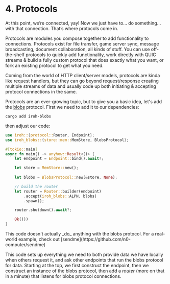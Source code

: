 
# 4. Protocols

At this point, we’re connected, yay! Now we just have to… do something… with that connection. That’s where protocols come in.

Protocols are modules you compose together to add functionality to connections. Protocols exist for file transfer, game server sync, message broadcasting, document collaboration, all kinds of stuff. You can use off-the-shelf protocols to quickly add functionality, work directly with QUIC streams & build a fully custom protocol that does exactly what you want, or fork an existing protocol to get what you need.

Coming from the world of HTTP client/server models, protocols are kinda like request handlers, but they can go beyond request/response creating multiple streams of data and usually code up both initiating & accepting protocol connections in the same.

Protocols are an ever-growing topic, but to give you a basic idea, let's add the [blobs](/proto/iroh-blobs) protocol. First we need to add it to our dependencies:

```
cargo add iroh-blobs
```

then adjust our code:

```rust
use iroh::{protocol::Router, Endpoint};
use iroh_blobs::{store::mem::MemStore, BlobsProtocol};

#[tokio::main]
async fn main() -> anyhow::Result<()> {
    let endpoint = Endpoint::bind().await?;

    let store = MemStore::new();
    
    let blobs = BlobsProtocol::new(&store, None);

    // build the router
    let router = Router::builder(endpoint)
        .accept(iroh_blobs::ALPN, blobs)
        .spawn();

    router.shutdown().await?;

    Ok(())
}
```

<Note>
  This code doesn't actually _do_ anything with the blobs protocol. For a real-world example, check out [sendme](https://github.com/n0-computer/sendme)
</Note>

This code sets up everything we need to both provide data we have locally when others request it, and ask other endpoints that run the blobs protocol for data. Starting at the top, we first construct the endpoint, then we construct an instance of the blobs protocol, then add a _router_ (more on that in a minute) that listens for blobs protocol connections.


<div className='flex'>
  <div className="flex flex-col items-start gap-3">
    <PageLink label="Previous" page={{ href: "/docs/tour/3-discovery", title: "Discovery" }} previous />
  </div>
  <div className="ml-auto flex flex-col items-end gap-3">
    <PageLink label="Next" page={{ href: "/docs/tour/5-routers", title: "Routers" }} />
  </div>
</div>

